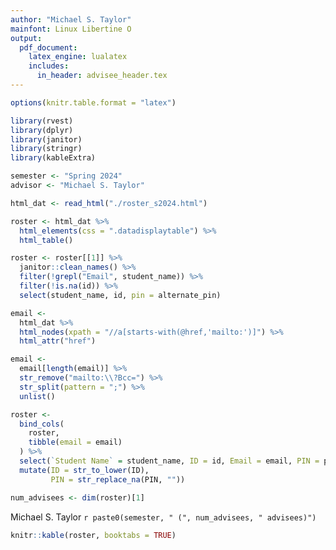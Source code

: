```yaml
---
author: "Michael S. Taylor"
mainfont: Linux Libertine O
output:
  pdf_document:
    latex_engine: lualatex
    includes:
      in_header: advisee_header.tex
---
```


```r
options(knitr.table.format = "latex")
```

```r
library(rvest)
library(dplyr)
library(janitor)
library(stringr)
library(kableExtra)

semester <- "Spring 2024"
advisor <- "Michael S. Taylor"

html_dat <- read_html("./roster_s2024.html")

roster <- html_dat %>% 
  html_elements(css = ".datadisplaytable") %>% 
  html_table()

roster <- roster[[1]] %>% 
  janitor::clean_names() %>% 
  filter(!grepl("Email", student_name)) %>% 
  filter(!is.na(id)) %>% 
  select(student_name, id, pin = alternate_pin)

email <- 
  html_dat %>% 
  html_nodes(xpath = "//a[starts-with(@href,'mailto:')]") %>% 
  html_attr("href")

email <- 
  email[length(email)] %>% 
  str_remove("mailto:\\?Bcc=") %>% 
  str_split(pattern = ";") %>% 
  unlist()

roster <- 
  bind_cols(
    roster, 
    tibble(email = email)
  ) %>% 
  select(`Student Name` = student_name, ID = id, Email = email, PIN = pin) %>% 
  mutate(ID = str_to_lower(ID),
         PIN = str_replace_na(PIN, ""))

num_advisees <- dim(roster)[1]

```

Michael S. Taylor \newline
`r paste0(semester, " (", num_advisees, " advisees)")`

```r
knitr::kable(roster, booktabs = TRUE)
```

